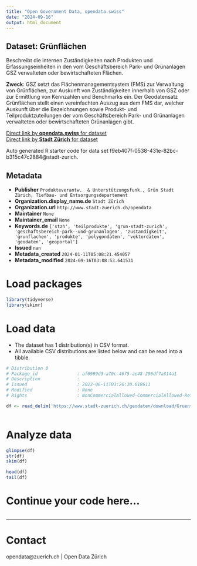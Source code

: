 ```yaml
---
title: "Open Government Data, opendata.swiss"
date: "2024-09-16"
output: html_document
---
```


## Dataset: Grünflächen

Beschreibt die internen Zuständigkeiten nach Produkten und Erfassungseinheiten in den vom Geschäftsbereich Park- und Grünanlagen GSZ verwalteten oder bewirtschafteten Flächen.

**Zweck**: GSZ setzt das Flächenmanagementsystem (FMS) zur Verwaltung von Grünflächen, zur Auskunft von Zuständigkeiten innerhalb von GSZ oder zur Ermittlung von Kennzahlen und Benchmarks ein.
Der Geodatensatz Grünflächen stellt einen vereinfachten Auszug aus dem FMS dar, welcher Auskunft über die Bezeichnungen sowie Produkt- und Teilproduktzuteilungen der vom Geschäftsbereich Park- und Grünanlagen verwalteten oder bewirtschafteten Grünanlagen gibt.


[Direct link by **opendata.swiss** for dataset](https://opendata.swiss/de/dataset/grunflachen1)<br>
[Direct link by **Stadt Zürich** for dataset](https://data.stadt-zuerich.ch/dataset/geo_gruenflaechen)

Auto generated R starter code for data set f9eb407f-0538-431e-82bc-b315c47c2884@stadt-zurich.

## Metadata

- **Publisher** `Produkteverantw.  & Unterstützungsfunk., Grün Stadt Zürich, Tiefbau- und Entsorgungsdepartement`
- **Organization.display_name.de** `Stadt Zürich`
- **Organization.url** `http://www.stadt-zuerich.ch/opendata`
- **Maintainer** `None`
- **Maintainer_email** `None`
- **Keywords.de** `['stzh', 'teilprodukte', 'grun-stadt-zurich', 'geschaftsbereich-park--und-grunanlagen', 'zustandigkeit', 'grunflachen', 'produkte', 'polygondaten', 'vektordaten', 'geodaten', 'geoportal']`
- **Issued** `nan`
- **Metadata_created** `2024-01-11T05:08:21.454057`
- **Metadata_modified** `2024-09-16T03:08:53.641531`


# Load packages

```r

library(tidyverse)
library(skimr)

```

# Load data

-   The dataset has 1 distribution(s) in CSV format.
-   All available CSV distributions are listed below and can be read into a tibble.

```r

# Distribution 0
# Package_id               : af0989d3-a70c-4675-ae48-296df7a314a1
# Description              : 
# Issued                   : 2023-06-11T03:26:30.618611
# Modified                 : None
# Rights                   : NonCommercialAllowed-CommercialAllowed-ReferenceNotRequired

df <- read_delim('https://www.stadt-zuerich.ch/geodaten/download/Gruenflaechen?format=10008')



```

# Analyze data

```r

glimpse(df)
str(df)
skim(df)

head(df)
tail(df)

```

# Continue your code here...

```r

```

------------------------------------------------------------------------

# Contact

opendata@zuerich.ch | Open Data Zürich
